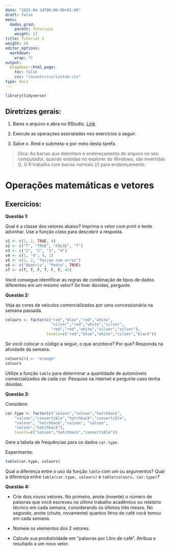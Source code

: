 ```yaml
---
date: "2025-04-14T00:00:00+01:00"
draft: false
menu:
  dados_grad:
    parent: Tutoriais
    weight: 13
title: Tutorial 2
weight: 20
editor_options: 
  markdown: 
    wrap: 72
output: 
  blogdown::html_page:
    toc: false
    css: "/assets/css/custom.css"
type: docs
---
```


```r
library(tidyverse)
```

## Diretrizes gerais:
1. Baixe o arquivo e abra no RStudio. [Link](https://www.icloud.com/iclouddrive/0dc-NMSJNsMb_IlYqyZx1ur7g#tutorial2)

2. Execute as operações assinaladas nos exercícios a seguir. 

3. Salve o .Rmd e submeta-o por meio desta tarefa. 

> Dica: As barras que delimitam o endereçamento do arquivo no seu computador, quando exibidas no explorer do Windows, são invertidas (\). O R trabalha com barras normais (/) para endereçamento. 

# Operações matemáticas e vetores

## Exercícios:

**Questão 1:**

Qual é a classe dos vetores abaixo? Imprima o vetor com _print_ e tente advinhar. Use a função _class_ para descobrir a resposta.

```r
v1 <- c(1, 2, TRUE, 4)
v2 <- c("T", "TRUE", "FALSE", "T")
v3 <- c("1", "2", "3", "4")
v4 <- c(1, "4", 4, 1)
v5 <- c(1, 2, "feijao com arroz")
v6 <- c("Beatriz", "Pedro", TRUE)
v7 <- c(T, T, F, T, F, F, 42)
```

Você consegue identificar as regras de combinação de tipos de dados diferentes em um mesmo vetor? Se tiver dúvidas, pergunte.

**Questão 2:**

Veja as cores de veículos comercializados por uma concessionária na semana passada. 

```r
colours <- factor(c("red","blue","red","white",
                    "silver","red","white","silver",
                    "red","red","white","silver","silver"),
                  levels=c("red","blue","white","silver","black"))
```


Se você colocar o código a seguir, o que acontece? Por que? Responda na atividade da semana.

```r
colours[4] <- "orange"
colours
```

Utilize a função `table` para determinar a quantidade de automóveis comercializados de cada cor. Pesquise na internet e pergunte caso tenha dúvidas.  

**Questão 3:**

Considere:

```r
car.type <- factor(c("saloon","saloon","hatchback",
    "saloon","convertible","hatchback","convertible",
    "saloon", "hatchback","saloon", "saloon",
    "saloon","hatchback"),
    levels=c("saloon","hatchback","convertible"))
```

Gere a tabela de frequências para os dados `car.type`. 

Experimente: 

```r
table(car.type, colours)
```

Qual a diferença entre o uso da função `table` com um ou argumentos? 
Qual a diferença entre `table(car.type, colours)` e `table(colours, car.type)`?

**Questão 4:** 

- Crie dois novos vetores. No primeiro, anote (invente) o número de palavras que você escreveu no último trabalho acadêmico ou relatório técnico em cada semana, considerando os últimos três meses. No segundo, anote (chute, novamente) quantos litros de café você tomou em cada semana. 

- Nomeie os elementos dos 2 vetores. 

- Calcule sua produtividade em "palavras por Litro de café". Atribua o resultado a um novo vetor.


